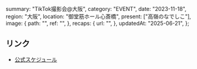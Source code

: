   summary: "TikTok撮影会@大阪",
  category: "EVENT",
  date: "2023-11-18",
  region: "大阪",
  location: "御堂筋ホール心斎橋",
  present: ["高嶺のなでしこ"],
  image: {
    path: "",
    ref: "",
  },
  recaps: {
    url: "",
  },
  updatedAt: "2025-06-21",
};

## リンク

- [公式スケジュール](https://takanenonadeshiko.jp/?p=1517)
